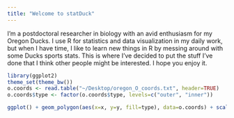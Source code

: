 ```yaml
---
title: "Welcome to statDuck"
---
```


I'm a postdoctoral researcher in biology with an avid enthusiasm for my Oregon Ducks. I use R for statistics and data visualization in my daily work, but when I have time, I like to learn new things in R by messing around with some Ducks sports stats. This is where I've decided to put the stuff I've done that I think other people might be interested. I hope you enjoy it.


```r
library(ggplot2)
theme_set(theme_bw())
o.coords <- read.table("~/Desktop/oregon_O_coords.txt", header=TRUE)
o.coords$type <- factor(o.coords$type, levels=c("outer", "inner"))

ggplot() + geom_polygon(aes(x=x, y=y, fill=type), data=o.coords) + scale_fill_manual(values=c("#154733", "white"), guide=FALSE)
```
